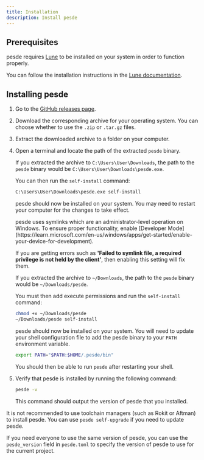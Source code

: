```yaml
---
title: Installation
description: Install pesde
---
```



## Prerequisites

pesde requires [Lune](https://lune-org.github.io/docs) to be installed on your
system in order to function properly.

You can follow the installation instructions in the
[Lune documentation](https://lune-org.github.io/docs/getting-started/1-installation).

## Installing pesde

<Steps>

1. Go to the [GitHub releases page](https://github.com/pesde-pkg/pesde/releases/latest).

2. Download the corresponding archive for your operating system. You can choose
  whether to use the `.zip` or `.tar.gz` files.

3. Extract the downloaded archive to a folder on your computer.

4. Open a terminal and locate the path of the extracted `pesde` binary.

    <Tabs syncKey="os">
      <TabItem label="Windows">

      If you extracted the archive to `C:\Users\User\Downloads`, the path to the
      `pesde` binary would be `C:\Users\User\Downloads\pesde.exe`.

      You can then run the `self-install` command:

      ```ps
      C:\Users\User\Downloads\pesde.exe self-install
      ```

      pesde should now be installed on your system. You may need to restart your
      computer for the changes to take effect.

      [dev-mode-guide]: https://learn.microsoft.com/en-us/windows/apps/get-started/enable-your-device-for-development

      <Aside type="caution">
      pesde uses symlinks which are an administrator-level operation on Windows.
      To ensure proper functionality, enable [Developer Mode](https://learn.microsoft.com/en-us/windows/apps/get-started/enable-your-device-for-development).
      
      
      If you are getting errors such as <strong>'Failed to symlink file, a required privilege is not held by the client'</strong>, then enabling this setting will fix them.
      </Aside>

      </TabItem>
      <TabItem label="Linux & macOS">
      
      If you extracted the archive to `~/Downloads`, the path to the `pesde`
      binary would be `~/Downloads/pesde`.

      You must then add execute permissions and run the `self-install` command:

      ```sh
      chmod +x ~/Downloads/pesde
      ~/Downloads/pesde self-install
      ```

      pesde should now be installed on your system. You will need to update your
      shell configuration file to add the pesde binary to your `PATH`
      environment variable.

      ```sh title=".zshrc"
      export PATH="$PATH:$HOME/.pesde/bin"
      ```

      You should then be able to run `pesde` after restarting your shell.
      
      </TabItem>
    </Tabs>

  5. Verify that pesde is installed by running the following command:

      ```sh
      pesde -v
      ```

      This command should output the version of pesde that you installed.

</Steps>

<Aside type="caution">

It is not recommended to use toolchain managers (such as Rokit or Aftman) to
install pesde. You can use `pesde self-upgrade` if you need to update pesde.

If you need everyone to use the same version of pesde, you can use the
`pesde_version` field in `pesde.toml` to specify the version of pesde to use
for the current project.

</Aside>
